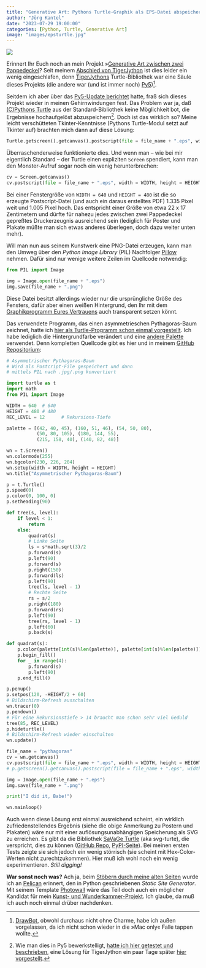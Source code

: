 ```yaml
---
title: "Generative Art: Pythons Turtle-Graphik als EPS-Datei abspeichern "
author: "Jörg Kantel"
date: "2023-07-29 19:00:00"
categories: [Python, Turtle, Generative Art]
image: "images/epsturtle.jpg"
---
```


[![](images/epsturtle-b.jpg)](https://www.flickr.com/photos/schockwellenreiter/53079603965/)

Erinnert Ihr Euch noch an mein Projekt »[Generative Art zwischen zwei Pappedeckel](http://blog.schockwellenreiter.de/2022/03/2022031101.html)? Seit meinem [Abschied von TigerJython](http://blog.schockwellenreiter.de/2022/10/2022103001.html) ist dies leider ein wenig eingeschlafen, denn [TigerJythons](http://cognitiones.kantel-chaos-team.de/programmierung/python/tigerjython.html) Turtle-Bibliothek war eine Säule dieses Projekts (die andere war (und ist immer noch) [Py5](http://cognitiones.kantel-chaos-team.de/programmierung/creativecoding/processing/py5.html))[^1].

[^1]: [DrawBot](http://cognitiones.kantel-chaos-team.de/programmierung/creativecoding/drawbot.html), obwohl durchaus nicht ohne Charme, habe ich außen vorgelassen, da ich nicht schon wieder in die »Mac only« Falle tappen wollte.

Seitdem ich aber über das [Py5-Update berichtet](https://kantel.github.io/posts/2023072402_py5_update/) hatte, fraß sich dieses Projekt wieder in meinen Gehirnwindungen fest. Das Problem war ja, daß [(C)Pythons Turtle](http://cognitiones.kantel-chaos-team.de/programmierung/python/turtlepython.html) aus der Standard-Bibliothek keine Möglichkeit bot, die Ergebnisse hochaufgelöst abzuspeichern[^2]. Doch ist das wirklich so? Meine leicht verschütteten Tkinter-Kenntnisse (Pythons Turtle-Modul setzt auf Tkinter auf) brachten mich dann auf diese Lösung:

~~~python
Turtle.getscreen().getcanvas().postscript(file = file_name + ".eps", width = WIDTH, height = HEIGHT)
~~~

[^2]: Wie man dies in Py5 bewerkstelligt, [hatte ich hier getestet und beschrieben](http://blog.schockwellenreiter.de/2022/07/2022072201.html), eine Lösung für TigerJython ein paar Tage später [hier vorgestellt](http://blog.schockwellenreiter.de/2022/07/2022072301.html).

Überraschenderweise funktionierte dies. Und wenn man -- wie bei mir eigentlich Standard -- der Turtle einen expliziten `Screen` spendiert, kann man den Monster-Aufruf sogar noch ein wenig herunterbrechen:

~~~python
cv = Screen.getcanvas()
cv.postscript(file = file_name + ".eps", width = WIDTH, height = HEIGHT)
~~~

Bei einer Fenstergröße von `WIDTH = 640` und `HEIGHT = 480` ist die so erzeugte Postscript-Datei (und auch ein daraus erstelltes PDF) 1.335 Pixel weit und 1.005 Pixel hoch. Das entspricht einer Größe von etwa 22 x 17 Zentimetern und dürfte für nahezu jedes zwischen zwei Pappedeckel gepreßtes Druckerzeugnis ausreichend sein (lediglich für Poster und Plakate müßte man sich etwas anderes überlegen, doch dazu weiter unten mehr).

Will man nun aus seinem Kunstwerk eine PNG-Datei erzeugen, kann man den Umweg über den *Python Image Library* (PIL) Nachfolger [Pillow](http://cognitiones.kantel-chaos-team.de/programmierung/python/pillow.html) nehmen. Dafür sind nur wenige weitere Zeilen im Quellcode notwendig:

~~~python
from PIL import Image

img = Image.open(file_name + ".eps")
img.save(file_name + ".png")
~~~

Diese Datei besitzt allerdings wieder nur die ursprüngliche Größe des Fensters, dafür aber einen weißen Hintergrund, den Ihr mit dem [Graphikprogramm Eures Vertrauens](http://cognitiones.kantel-chaos-team.de/multimedia/computergraphik/gc.html) auch transparent setzen könnt.

Das verwendete Programm, das einen asymmetrieschen Pythagoras-Baum zeichnet, hatte ich [hier als Turtle-Programm schon einmal vorgestellt](http://blog.schockwellenreiter.de/2021/01/2021011401.html). Ich habe lediglich die Hintergrundfarbe verändert und eine [andere Palette](http://cognitiones.kantel-chaos-team.de/multimedia/farbpaletten/malewitsch.html) verwendet. Denn kompletten Quellcode gibt es hier und in meinem [GitHub Repositorium](https://github.com/kantel/turtlepy/blob/master/sources/pythagoras3.py):

~~~python
# Asymmetrischer Pythagoras-Baum
# Wird als Postcript-File gespeichert und dann
# mittels PIL nach .jpg/.png konvertiert

import turtle as t
import math
from PIL import Image

WIDTH = 640  # 640
HEIGHT = 480 # 480
REC_LEVEL = 12      # Rekursions-Tiefe

palette = [(42, 40, 45), (160, 51, 46), (54, 50, 80),
           (50, 80, 105), (180, 144, 55),
           (215, 158, 40), (140, 82, 48)]

wn = t.Screen()
wn.colormode(255)
wn.bgcolor(230, 226, 204)
wn.setup(width = WIDTH, height = HEIGHT)
wn.title("Asymmetrischer Pythagoras-Baum")

p = t.Turtle()
p.speed(0)
p.color(0, 100, 0)
p.setheading(90)

def tree(s, level):
    if level < 1:
        return
    else:
        quadrat(s)
        # Linke Seite
        ls = s*math.sqrt(3)/2
        p.forward(s)
        p.left(90)
        p.forward(s)
        p.right(150)
        p.forward(ls)
        p.left(90)
        tree(ls, level - 1)
        # Rechte Seite
        rs = s/2
        p.right(180)
        p.forward(rs)
        p.left(90)
        tree(rs, level - 1)
        p.left(60)
        p.back(s)

def quadrat(s):
    p.color(palette[int(s)%len(palette)], palette[int(s)%len(palette)])
    p.begin_fill()
    for _ in range(4):
        p.forward(s)
        p.left(90)
    p.end_fill()

p.penup()
p.setpos(120, -HEIGHT/2 + 60)
# Bildschirm-Refresh ausschalten
wn.tracer(0)
p.pendown()
# Für eine Rekursionstiefe > 14 braucht man schon sehr viel Geduld
tree(85, REC_LEVEL) 
p.hideturtle()
# Bildschirm-Refresh wieder einschalten
wn.update()

file_name = "pythagoras"
cv = wn.getcanvas()
cv.postscript(file = file_name + ".eps", width = WIDTH, height = HEIGHT)
# p.getscreen().getcanvas().postscript(file = file_name + ".eps", width = WIDTH, height = HEIGHT)

img = Image.open(file_name + ".eps")
img.save(file_name + ".png")

print("I did it, Babe!")

wn.mainloop()
~~~

Auch wenn diese Lösung erst einmal ausreichend scheint, ein wirklich zufriedenstellendes Ergebnis (siehe die obige Anmerkung zu Postern und Plakaten) wäre nur mit einer auflösungsunabhängigen Speicherung als SVG zu erreichen. Es gibt da die Bibliothek [SaVaGe Turtle](https://donkirkby.github.io/svg-turtle/) (aka svg-turte), die verspricht, dies zu können ([GitHub Repo](https://github.com/donkirkby/svg-turtle), [PyPI-Seite](https://pypi.org/project/svg-turtle/)). Bei meinen ersten Tests zeigte sie sich jedoch ein wenig störrisch (sie scheint mit Hex-Color-Werten nicht zurechtzukommen). Hier muß ich wohl noch ein wenig experimentieren. *Still digging!*

**War sonst noch was?** Ach ja, beim [Stöbern durch meine alten Seiten](http://blog.schockwellenreiter.de/2022/03/2022033101.html) wurde ich an [Pelican](http://cognitiones.kantel-chaos-team.de/webworking/staticsites/pelican.html) erinnert, den in Python geschriebenen *Static Site Generator*. Mit seinem Template [Photowall](https://github.com/getpelican/pelican-themes/tree/master/photowall) wäre das Teil doch auch ein möglicher Kandidat für mein [Kunst- und Wunderkammer-Projekt](https://kantel.github.io/posts/2023072001_wunderkammer/). Ich glaube, da muß ich auch noch einmal drüber nachdenken.
